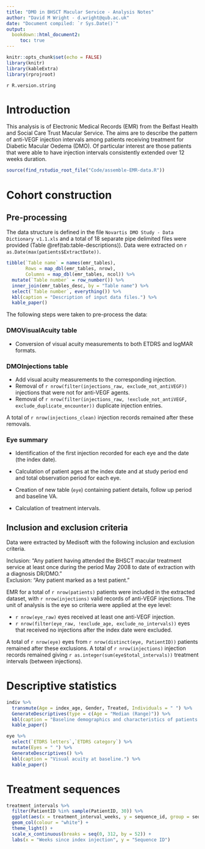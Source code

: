 ```yaml
---
title: "DMO in BHSCT Macular Service - Analysis Notes"
author: "David M Wright - d.wright@qub.ac.uk"
date: "Document compiled: `r Sys.Date()`"
output: 
  bookdown::html_document2:
     toc: true
---
```


```r
knitr::opts_chunk$set(echo = FALSE)
library(knitr)
library(kableExtra)
library(rprojroot)
```

`r R.version.string`   

# Introduction   

This analysis is of Electronic Medical Records (EMR) from the Belfast Health and Social Care Trust Macular Service. The aims are to describe the pattern of anti-VEGF injection intervals among patients receiving treatment for Diabetic Macular Oedema (DMO). Of particular interest are those patients that were able to have injection intervals consistently extended over 12 weeks duration.

```r
source(find_rstudio_root_file("Code/assemble-EMR-data.R"))
```

# Cohort construction

## Pre-processing 

The data structure is defined in the file `Novartis DMO Study - Data Dictionary v1.1.xls` and a total of 18 separate pipe delimited files were provided (Table \@ref(tab:table-descriptions)). Data were extracted on `r as.Date(max(patients$ExtractDate))`.   

```r
tibble(`Table name` = names(emr_tables),
       Rows = map_dbl(emr_tables, nrow),
       Columns = map_dbl(emr_tables, ncol)) %>% 
  mutate(`Table number` = row_number()) %>% 
  inner_join(emr_tables_desc, by = "Table name") %>% 
  select(`Table number`, everything()) %>% 
  kbl(caption = "Description of input data files.") %>% 
  kable_paper()
```

The following steps were taken to pre-process the data:   


### DMOVisualAcuity table

* Conversion of visual acuity measurements to both ETDRS and logMAR formats.   

### DMOInjections table

* Add visual acuity measurements to the corresponding injection.
* Removal of `r nrow(filter(injections_raw, exclude_not_antiVEGF))` injections that were not for anti-VEGF agents.
* Removal of `r nrow(filter(injections_raw, !exclude_not_antiVEGF, exclude_duplicate_encounter))` duplicate injection entries.   

A total of `r nrow(injections_clean)` injection records remained after these removals.


### Eye summary

* Identification of the first injection recorded for each eye and the date (the index date).   
* Calculation of patient ages at the index date and at study period end and total observation period for each eye.   
* Creation of new table (`eye`) containing patient details, follow up period and baseline VA.


* Calculation of treatment intervals.   



## Inclusion and exclusion criteria

Data were extracted by Medisoft with the following inclusion  and  exclusion criteria. 

Inclusion: "Any patient having attended the BHSCT macular treatment service at least once during the period May 2008 to date of extraction with a diagnosis DR/DMO."   
Exclusion: "Any patient marked as a test patient."

EMR for a total of `r nrow(patients)` patients were included in the extracted dataset, with `r nrow(injections)` valid records of anti-VEGF injections. The unit of analysis is the eye so criteria were applied at the eye level:   

* `r nrow(eye_raw)` eyes received at least one anti-VEGF injection.   
* `r nrow(filter(eye_raw, !exclude_age, exclude_no_intervals))` eyes that received no injections after the index date were excluded.

A total of `r nrow(eye)` eyes from `r nrow(distinct(eye, PatientID))` patients remained after these exclusions. A total of `r nrow(injections)` injection records remained giving `r as.integer(sum(eye$total_intervals))` treatment intervals (between injections). 



# Descriptive statistics

```r
indiv %>% 
  transmute(Age = index_age, Gender, Treated, Individuals = " ") %>% 
  GenerateDescriptives(type = c(Age = "Median (Range)")) %>% 
  kbl(caption = "Baseline demographics and characteristics of patients with DMO. Frequency and percentage reported for categorical variables.") %>% 
  kable_paper()

```

```r
eye %>% 
  select(`ETDRS letters`,`ETDRS category`) %>% 
  mutate(Eyes = " ") %>% 
  GenerateDescriptives() %>% 
  kbl(caption = "Visual acuity at baseline.") %>% 
  kable_paper()
```
# Treatment sequences

```r
treatment_intervals %>% 
  filter(PatientID %in% sample(PatientID, 30)) %>% 
  ggplot(aes(x = treatment_interval_weeks, y = sequence_id, group = sequence_id, fill = `Treatment interval`)) +
  geom_col(colour = "white") +
  theme_light() +
  scale_x_continuous(breaks = seq(0, 312, by = 52)) +
  labs(x = "Weeks since index injection", y = "Sequence ID")
```
